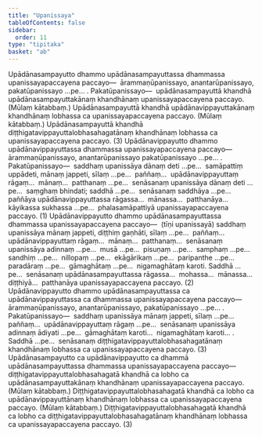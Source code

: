 ```yaml
---
title: "Upanissaya"
tableOfContents: false
sidebar:
  order: 11
type: "tipitaka"
basket: "ab"
---
```



<DynamicBreadcrumb />

<Division number="76">

<Paragraph number="3712">
Upādānasampayutto dhammo upādānasampayuttassa dhammassa upanissayapaccayena paccayo—  ārammaṇūpanissayo, anantarūpanissayo, pakatūpanissayo …pe… . <Emphasis>Pakatūpanissayo</Emphasis>—  upādānasampayuttā khandhā upādānasampayuttakānaṃ khandhānaṃ upanissayapaccayena paccayo. (Mūlaṃ kātabbaṃ.) Upādānasampayuttā khandhā upādānavippayuttakānaṃ khandhānaṃ lobhassa ca upanissayapaccayena paccayo. (Mūlaṃ kātabbaṃ.) Upādānasampayuttā khandhā diṭṭhigatavippayuttalobhasahagatānaṃ khandhānaṃ lobhassa ca upanissayapaccayena paccayo. (3)
</Paragraph>

</Division>
<Division number="77">

<Paragraph number="3713">
Upādānavippayutto dhammo upādānavippayuttassa dhammassa upanissayapaccayena paccayo—  ārammaṇūpanissayo, anantarūpanissayo pakatūpanissayo …pe… . <Emphasis>Pakatūpanissayo</Emphasis>—  saddhaṃ upanissāya dānaṃ deti …pe…  samāpattiṃ uppādeti, mānaṃ jappeti, sīlaṃ …pe…  paññaṃ…  upādānavippayuttaṃ rāgaṃ…  mānaṃ…  patthanaṃ …pe…  senāsanaṃ upanissāya dānaṃ deti …pe…  saṃghaṃ bhindati; saddhā …pe…  senāsanaṃ saddhāya …pe…  paññāya upādānavippayuttassa rāgassa…  mānassa…  patthanāya…  kāyikassa sukhassa …pe…  phalasamāpattiyā upanissayapaccayena paccayo. (1)
</Paragraph>

<Paragraph number="3714">
Upādānavippayutto dhammo upādānasampayuttassa dhammassa upanissayapaccayena paccayo—  (tīṇi upanissayā) saddhaṃ upanissāya mānaṃ jappeti, diṭṭhiṃ gaṇhāti, sīlaṃ …pe…  paññaṃ…  upādānavippayuttaṃ rāgaṃ…  mānaṃ…  patthanaṃ…  senāsanaṃ upanissāya adinnaṃ …pe…  musā …pe…  pisuṇaṃ …pe…  samphaṃ …pe…  sandhiṃ …pe…  nillopaṃ …pe…  ekāgārikaṃ …pe…  paripanthe …pe…  paradāraṃ …pe…  gāmaghātaṃ …pe…  nigamaghātaṃ karoti. Saddhā …pe…  senāsanaṃ upādānasampayuttassa rāgassa…  mohassa…  mānassa…  diṭṭhiyā…  patthanāya upanissayapaccayena paccayo. (2)
</Paragraph>

<Paragraph number="3715">
Upādānavippayutto dhammo upādānasampayuttassa ca upādānavippayuttassa ca dhammassa upanissayapaccayena paccayo—  ārammaṇūpanissayo, anantarūpanissayo, pakatūpanissayo …pe… . <Emphasis>Pakatūpanissayo</Emphasis>—  saddhaṃ upanissāya mānaṃ jappeti, sīlaṃ …pe…  paññaṃ…  upādānavippayuttaṃ rāgaṃ …pe…  senāsanaṃ upanissāya adinnaṃ ādiyati …pe…  gāmaghātaṃ karoti…  nigamaghātaṃ karoti… . Saddhā …pe…  senāsanaṃ diṭṭhigatavippayuttalobhasahagatānaṃ khandhānaṃ lobhassa ca upanissayapaccayena paccayo. (3)
</Paragraph>

</Division>
<Division number="78">

<Paragraph number="3716">
Upādānasampayutto ca upādānavippayutto ca dhammā upādānasampayuttassa dhammassa upanissayapaccayena paccayo—  diṭṭhigatavippayuttalobhasahagatā khandhā ca lobho ca upādānasampayuttakānaṃ khandhānaṃ upanissayapaccayena paccayo. (Mūlaṃ kātabbaṃ.) Diṭṭhigatavippayuttalobhasahagatā khandhā ca lobho ca upādānavippayuttānaṃ khandhānaṃ lobhassa ca upanissayapaccayena paccayo. (Mūlaṃ kātabbaṃ.) Diṭṭhigatavippayuttalobhasahagatā khandhā ca lobho ca diṭṭhigatavippayuttalobhasahagatānaṃ khandhānaṃ lobhassa ca upanissayapaccayena paccayo. (3)
</Paragraph>
</Division>